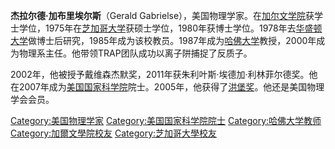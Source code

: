 {{blpunsourced|time=2013-11-04T06:41:51+00:00}}
'''杰拉尔德·加布里埃尔斯'''（Gerald Gabrielse），美国物理学家。在[[加尔文学院|加尔文学院]]获学士学位，1975年在[[芝加哥大学|芝加哥大学]]获硕士学位，1980年获博士学位。1978年去[[华盛顿大学|华盛顿大学]]做博士后研究，1985年成为该校教员。1987年成为[[哈佛大学|哈佛大学]]教授，2000年成为物理系主任。他带领TRAP团队成功以离子阱捕捉了反质子。

2002年，他被授予戴维森杰默奖，2011年获朱利叶斯·埃德加·利林菲尔德奖。他在2007年成为[[美国国家科学院|美国国家科学院]]院士。2005年，他获得了[[洪堡奖|洪堡奖]]。他还是美国物理学会会员。

{{Authority control}}
{{DEFAULTSORT:G}}

[[Category:美国物理学家|Category:美国物理学家]]
[[Category:美国国家科学院院士|Category:美国国家科学院院士]]
[[Category:哈佛大学教师|Category:哈佛大学教师]]
[[Category:加爾文學院校友|Category:加爾文學院校友]]
[[Category:芝加哥大學校友|Category:芝加哥大學校友]]